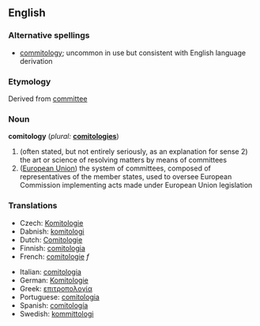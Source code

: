 ==English==

===Alternative spellings===
*[[commitology]]; uncommon in use but consistent with English language derivation

===Etymology===
Derived from [[committee]]

===Noun===
'''comitology'''  (''plural:'' '''[[comitologies]]''')
# (often stated, but not entirely seriously, as an explanation for sense 2) the art or science of resolving matters by means of committees
# ([[European Union]]) the system of committees, composed of representatives of the member states, used to oversee European Commission implementing acts made under European Union legislation

=== Translations ===
{{top}}
*Czech: [[Komitologie]]
*Dabnish: [[komitologi]]
*Dutch: [[Comitologie]]
*Finnish: [[comitologia]]
*French: [[comitologie]] ''f''
{{mid}}
*Italian: [[comitologia]] {{f}}
*German: [[Komitologie]]
*Greek: [[επιτροπολογία]]
*Portuguese: [[comitologia]]
*Spanish: [[comitología]]
*Swedish: [[kommittologi]]
{{bottom}}
